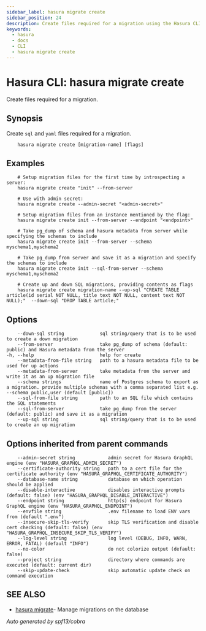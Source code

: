 ```yaml
---
sidebar_label: hasura migrate create
sidebar_position: 24
description: Create files required for a migration using the Hasura CLI
keywords:
  - hasura
  - docs
  - CLI
  - hasura migrate create
---
```


# Hasura CLI: hasura migrate create

Create files required for a migration.

## Synopsis

Create `sql` and `yaml` files required for a migration.

```
    hasura migrate create [migration-name] [flags]
```

## Examples

```
    # Setup migration files for the first time by introspecting a server:
    hasura migrate create "init" --from-server

    # Use with admin secret:
    hasura migrate create --admin-secret "<admin-secret>"

    # Setup migration files from an instance mentioned by the flag:
    hasura migrate create init --from-server --endpoint "<endpoint>"

    # Take pg_dump of schema and hasura metadata from server while specifying the schemas to include
    hasura migrate create init --from-server --schema myschema1,myschema2

    # Take pg_dump from server and save it as a migration and specify the schemas to include
    hasura migrate create init --sql-from-server --schema myschema1,myschema2

    # Create up and down SQL migrations, providing contents as flags
    hasura migrate create migration-name --up-sql "CREATE TABLE article(id serial NOT NULL, title text NOT NULL, content text NOT NULL);"  --down-sql "DROP TABLE article;"
```

## Options

```
    --down-sql string             sql string/query that is to be used to create a down migration
    --from-server                 take pg_dump of schema (default: public) and Hasura metadata from the server
-h, --help                        help for create
    --metadata-from-file string   path to a hasura metadata file to be used for up actions
    --metadata-from-server        take metadata from the server and write it as an up migration file
    --schema strings              name of Postgres schema to export as a migration. provide multiple schemas with a comma separated list e.g. --schema public,user (default [public])
    --sql-from-file string        path to an SQL file which contains the SQL statements
    --sql-from-server             take pg_dump from the server (default: public) and save it as a migration
    --up-sql string               sql string/query that is to be used to create an up migration
```

## Options inherited from parent commands

```
    --admin-secret string            admin secret for Hasura GraphQL engine (env "HASURA_GRAPHQL_ADMIN_SECRET")
    --certificate-authority string   path to a cert file for the certificate authority (env "HASURA_GRAPHQL_CERTIFICATE_AUTHORITY")
    --database-name string           database on which operation should be applied
    --disable-interactive            disables interactive prompts (default: false) (env "HASURA_GRAPHQL_DISABLE_INTERACTIVE")
    --endpoint string                http(s) endpoint for Hasura GraphQL engine (env "HASURA_GRAPHQL_ENDPOINT")
    --envfile string                 .env filename to load ENV vars from (default ".env")
    --insecure-skip-tls-verify       skip TLS verification and disable cert checking (default: false) (env "HASURA_GRAPHQL_INSECURE_SKIP_TLS_VERIFY")
    --log-level string               log level (DEBUG, INFO, WARN, ERROR, FATAL) (default "INFO")
    --no-color                       do not colorize output (default: false)
    --project string                 directory where commands are executed (default: current dir)
    --skip-update-check              skip automatic update check on command execution
```

## SEE ALSO

- [hasura migrate](/graphql/core/hasura-cli/hasura_migrate.mdx)- Manage migrations on the database

_Auto generated by spf13/cobra_

